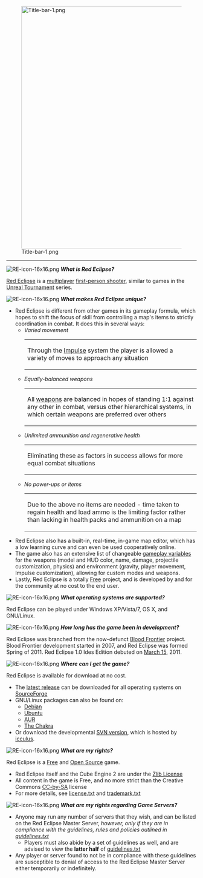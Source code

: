 [[File:Title-bar-1.png|640px]]
----



[[File:RE-icon-16x16.png]] '''''What is Red Eclipse?'''''
<p>[http://www.redeclipse.net/ Red Eclipse] is a [http://en.wikipedia.org/wiki/Multiplayer multiplayer] [http://en.wikipedia.org/wiki/First-person_shooter first-person shooter], similar to games in the [http://en.wikipedia.org/wiki/Unreal_Tournament Unreal Tournament] series.</p>



[[File:RE-icon-16x16.png]] '''''What makes Red Eclipse unique?'''''
<ul>
<li>Red Eclipse is different from other games in its gameplay formula, which hopes to shift the focus of skill from controlling a map's items to strictly coordination in combat. It does this in several ways:

<ul>
<li>''Varied movement''
{| style="font-size:95%"
| Through the [[Game::play|Impulse]] system the player is allowed a variety of moves to approach any situation
|}

<li>''Equally-balanced weapons''
{| style="font-size:95%"
| All [[Game::weapons|weapons]] are balanced in hopes of standing 1:1 against any other in combat, versus other hierarchical systems, in which certain weapons are preferred over others
|}

<li>''Unlimited ammunition and regenerative health''
{| style="font-size:95%"
| Eliminating these as factors in success allows for more equal combat situations
|}

<li>''No power-ups or items''
{| style="font-size:95%"
|Due to the above no items are needed - time taken to regain health and load ammo is the limiting factor rather than lacking in health packs and ammunition on a map
|}
</ul>

<li>Red Eclipse also has a built-in, real-time, in-game map editor, which has a low learning curve and can even be used cooperatively online.


<li>The game also has an extensive list of changeable [[Game::vars|gameplay variables]] for the weapons (model and HUD color, name, damage, projectile customization, physics) and environment (gravity, player movement, Impulse customization), allowing for custom modes and weapons.


<li>Lastly, Red Eclipse is a totally [http://www.gnu.org/philosophy/free-sw.html Free] project, and is developed by and for the community at no cost to the end user.
</ul>



[[File:RE-icon-16x16.png]] '''''What operating systems are supported?'''''
<p>Red Eclipse can be played under Windows XP/Vista/7, OS X, and GNU/Linux.</p>



[[File:RE-icon-16x16.png]] '''''How long has the game been in development?'''''
<p>Red Eclipse was branched from the now-defunct [https://sourceforge.net/projects/bloodfrontier/ Blood Frontier] project. Blood Frontier development started in 2007, and Red Eclipse was formed Spring of 2011. Red Eclipse 1.0 Ides Edition debuted on [http://en.wikipedia.org/wiki/Ides_of_march March 15], 2011.</p>



[[File:RE-icon-16x16.png]] '''''Where can I get the game?'''''
<p>Red Eclipse is available for download at no cost.</p>
* The [http://www.redeclipse.net/download latest release] can be downloaded for all operating systems on [https://sourceforge.net/ SourceForge]
* GNU/Linux packages can also be found on:
** [[How_to_install#Debian|Debian]]
** [[How_to_install#Ubuntu|Ubuntu]]
** [http://www.redeclipse.net/aur AUR]
** [http://www.redeclipse.net/chakra The Chakra]
* Or download the developmental [http://www.redeclipse.net/devel SVN version], which is hosted by [http://icculus.org/ icculus].



[[File:RE-icon-16x16.png]] '''''What are my rights?'''''
<p>Red Eclipse is a [http://www.gnu.org/philosophy/free-sw.html Free] and [http://www.opensource.org/ Open Source] game.</p> 
* Red Eclipse itself and the Cube Engine 2 are under the [http://en.wikipedia.org/wiki/Zlib_License Zlib License]
* All content in the game is Free, and no more strict than the Creative Commons [http://creativecommons.org/licenses/by-sa/3.0/ CC-by-SA] license
* For more details, see [http://svn.icculus.org/*checkout*/redeclipse/doc/license.txt license.txt] and [http://svn.icculus.org/*checkout*/redeclipse/doc/trademark.txt trademark.txt]



[[File:RE-icon-16x16.png]] '''''What are my rights regarding Game Servers?'''''
* Anyone may run any number of servers that they wish, and can be listed on the Red Eclipse Master Server, ''however, only if they are in compliance with the guidelines, rules and policies outlined in [http://svn.icculus.org/*checkout*/redeclipse/doc/guidelines.txt guidelines.txt]''
** Players must also abide by a set of guidelines as well, and are advised to view the '''latter half''' of [http://svn.icculus.org/*checkout*/redeclipse/doc/guidelines.txt guidelines.txt]
* Any player or server found to not be in compliance with these guidelines are susceptible to denial of access to the Red Eclipse Master Server either temporarily or indefinitely.